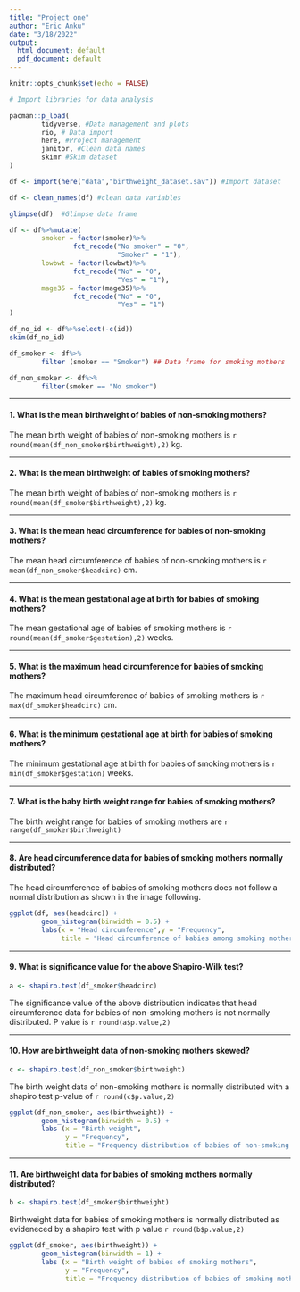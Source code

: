 ```yaml
---
title: "Project one"
author: "Eric Anku"
date: "3/18/2022"
output:
  html_document: default
  pdf_document: default
---
```


```r
knitr::opts_chunk$set(echo = FALSE)
```

```r
# Import libraries for data analysis

pacman::p_load(
        tidyverse, #Data management and plots
        rio, # Data import
        here, #Project management
        janitor, #Clean data names
        skimr #Skim dataset
)
```

```r
df <- import(here("data","birthweight_dataset.sav")) #Import dataset
```



```r
df <- clean_names(df) #clean data variables
```

```r
glimpse(df)  #Glimpse data frame
```

```r
df <- df%>%mutate(
        smoker = factor(smoker)%>%
                fct_recode("No smoker" = "0",
                           "Smoker" = "1"),
        lowbwt = factor(lowbwt)%>%
                fct_recode("No" = "0",
                           "Yes" = "1"),
        mage35 = factor(mage35)%>%
                fct_recode("No" = "0",
                           "Yes" = "1")
)
```

```r
df_no_id <- df%>%select(-c(id))
skim(df_no_id)
```



```r
df_smoker <- df%>%
        filter (smoker == "Smoker") ## Data frame for smoking mothers
```



```r
df_non_smoker <- df%>%
        filter(smoker == "No smoker")
```


***


#### 1. What is the mean birthweight of babies of non-smoking mothers?

The mean birth weight of babies of non-smoking mothers is `r round(mean(df_non_smoker$birthweight),2)` kg. 



***


#### 2. What is the mean birthweight of babies of smoking mothers?

The mean birth weight of babies of non-smoking mothers is  `r round(mean(df_smoker$birthweight),2)` kg.


***


#### 3. What is the mean head circumference for babies of non-smoking mothers?

The mean head circumference of babies of non-smoking mothers is `r mean(df_non_smoker$headcirc)` cm.


***



#### 4. What is the mean gestational age at birth for babies of smoking mothers?


The mean gestational age of babies of smoking mothers is `r round(mean(df_smoker$gestation),2)` weeks.



***


#### 5. What is the maximum head circumference for babies of smoking mothers?

The maximum head circumference of babies of smoking mothers is `r max(df_smoker$headcirc)` cm.



***

#### 6. What is the minimum gestational age at birth for babies of smoking mothers?

The minimum gestational age at birth for babies of smoking mothers is `r min(df_smoker$gestation)` weeks.


***



#### 7. What is the baby birth weight range for babies of smoking mothers?

The birth weight range for babies of smoking mothers are `r range(df_smoker$birthweight)`



***



#### 8. Are head circumference data for babies of smoking mothers normally distributed?

The head circumference of babies of smoking mothers does not follow a normal distribution as shown in the image following.


```r
ggplot(df, aes(headcirc)) +
        geom_histogram(binwidth = 0.5) +
        labs(x = "Head circumference",y = "Frequency",
             title = "Head circumference of babies among smoking mothers")
```



***



#### 9. What is significance value for the above Shapiro-Wilk test?


```r
a <- shapiro.test(df_smoker$headcirc)
```

The significance value of the above distribution indicates that head circumference data for babies of non-smoking mothers is not normally distributed. P value is `r round(a$p.value,2)`




***


#### 10. How are birthweight data of non-smoking mothers skewed?

```r
c <- shapiro.test(df_non_smoker$birthweight)
```



The birth weight data of non-smoking mothers is normally distributed with a shapiro test p-value of `r round(c$p.value,2)`


```r
ggplot(df_non_smoker, aes(birthweight)) +
        geom_histogram(binwidth = 0.5) +
        labs (x = "Birth weight",
              y = "Frequency",
              title = "Frequency distribution of babies of non-smoking mothers")
```




***


#### 11. Are birthweight data for babies of smoking mothers normally distributed?


```r
b <- shapiro.test(df_smoker$birthweight)
```

Birthweight data for babies of smoking mothers is normally distributed as evideneced by a shapiro test with p value `r round(b$p.value,2)`



```r
ggplot(df_smoker, aes(birthweight)) + 
        geom_histogram(binwidth = 1) +
        labs (x = "Birth weight of babies of smoking mothers",
              y = "Frequency",
              title = "Frequency distribution of babies of smoking mothers")
```

